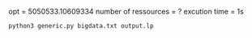 opt = 5050533.10609334
number of ressources = ?
excution time = 1s

```
python3 generic.py bigdata.txt output.lp
```
